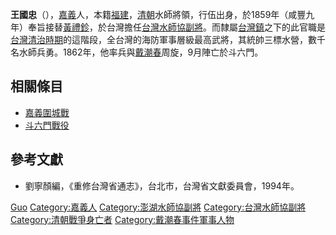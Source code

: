 {{Otheruses|other=名为王国忠的其他人物|王国忠}}

'''王國忠'''（{{bd|？||1862年||catIdx=}}），[[嘉義縣_(清朝)|嘉義]]人，本籍[[福建|福建]]，[[清朝|清朝]]水師將領，行伍出身，於1859年（咸豐九年）奉旨接替[[黃禮鉁|黃禮鉁]]，於台灣擔任[[台灣水師協|台灣水師協]][[副將|副將]]。而隸屬[[台灣鎮|台灣鎮]]之下的此官職是[[台灣清治時期|台灣清治時期]]的這階段，全台灣的海防軍事層級最高武將，其統帥三標水營，數千名水師兵勇。1862年，他率兵與[[戴潮春|戴潮春]]周旋，9月陣亡於斗六門。

== 相關條目 ==

* [[嘉義圍城戰|嘉義圍城戰]]
* [[斗六門戰役|斗六門戰役]]

== 參考文獻 ==
*劉寧顏編，《重修台灣省通志》，台北市，台灣省文獻委員會，1994年。

{{start box}}
{{s-before|[[黃禮鉁|黃禮鉁]]}}
{{s-title|[[台灣水師協|台灣水師協]][[副將|副將]]|1859年上任}}
{{s-after|[[李朝安|李朝安]]}}
{{end box}}
{{start box}}
{{s-before|[[謝焜|謝焜]]}}
{{s-title|[[澎湖水師協|澎湖水師協]][[副將|副將]]|1853年上任}}
{{s-after|[[邵連科|邵連科]]}}
{{end box}}

{{Authority control}}
{{DEFAULTSORT:Wang王}}
[[Category:王姓|Guo]]
[[Category:嘉義人|Category:嘉義人]]
[[Category:澎湖水師協副將|Category:澎湖水師協副將]]
[[Category:台灣水師協副將|Category:台灣水師協副將]]
[[Category:清朝戰爭身亡者|Category:清朝戰爭身亡者]]
[[Category:戴潮春事件軍事人物|Category:戴潮春事件軍事人物]]